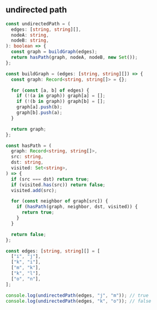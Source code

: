 
## undirected path

```ts
const undirectedPath = (
  edges: [string, string][],
  nodeA: string,
  nodeB: string,
): boolean => {
  const graph = buildGraph(edges);
  return hasPath(graph, nodeA, nodeB, new Set());
};

const buildGraph = (edges: [string, string][]) => {
  const graph: Record<string, string[]> = {};

  for (const [a, b] of edges) {
    if (!(a in graph)) graph[a] = [];
    if (!(b in graph)) graph[b] = [];
    graph[a].push(b);
    graph[b].push(a);
  }

  return graph;
};

const hasPath = (
  graph: Record<string, string[]>,
  src: string,
  dst: string,
  visited: Set<string>,
) => {
  if (src === dst) return true;
  if (visited.has(src)) return false;
  visited.add(src);

  for (const neighbor of graph[src]) {
    if (hasPath(graph, neighbor, dst, visited)) {
      return true;
    }
  }

  return false;
};

const edges: [string, string][] = [
  ["i", "j"],
  ["k", "i"],
  ["m", "k"],
  ["k", "l"],
  ["o", "n"],
];

console.log(undirectedPath(edges, "j", "m")); // true
console.log(undirectedPath(edges, "k", "o")); // false
```

